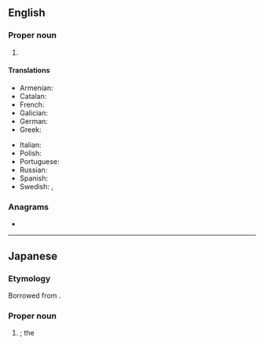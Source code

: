 ==English==
{{wikipedia|lang=en}}

===Proper noun===
{{en-proper noun}}

# {{initialism of|en|International Monetary Fund}}

====Translations====
{{trans-top|International Monetary Fund}}
* Armenian: {{t+|hy|ԱՄՀ}}
* Catalan: {{t|ca|FMI|m}}
* French: {{t+|fr|FMI|m}}
* Galician: {{t+|gl|FMI|m}}
* German: {{t+|de|IWF|m}}
* Greek: {{t+|el|ΔΝΤ|n}}
{{trans-mid}}
* Italian: {{t|it|FMI|m}}
* Polish: {{t+|pl|MFW}}
* Portuguese: {{t+|pt|FMI|m}}
* Russian: {{t+|ru|МВФ|m}}
* Spanish: {{t+|es|FMI|m}}
* Swedish: {{t|sv|IMF}}, {{t|sv|IVF}}
{{trans-bottom}}

===Anagrams===
* {{anagrams|en|a=fim|FIM|MFI|MIF}}

----

==Japanese==

===Etymology===
Borrowed from {{bor|ja|en|IMF|sort=あいえむえふ}}.

===Proper noun===
{{ja-pos|proper|アイ%エム%エフ}}

# {{syn of|ja|国際通貨基金|tr=Kokusai Tsūka Kikin||[[International Monetary Fund]]}}; the {{l|en|IMF}}

{{topics|ja|Organizations|sort=あいえむえふ}}